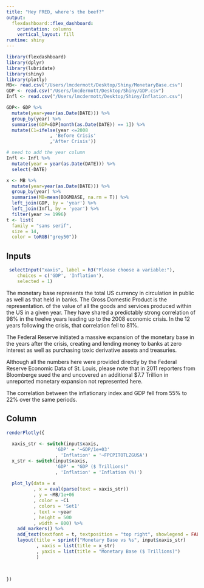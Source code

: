 ```yaml
---
title: "Hey FRED, where's the beef?"
output: 
  flexdashboard::flex_dashboard:
    orientation: columns
    vertical_layout: fill
runtime: shiny
---
```


```r
library(flexdashboard)
library(dplyr)
library(lubridate)
library(shiny)
library(plotly)
MB<- read.csv("/Users/lmcdermott/Desktop/Shiny/MonetaryBase.csv")
GDP <- read.csv("/Users/lmcdermott/Desktop/Shiny/GDP.csv")
Infl <- read.csv("/Users/lmcdermott/Desktop/Shiny/Inflation.csv")

GDP<- GDP %>% 
  mutate(year=year(as.Date(DATE))) %>% 
  group_by(year) %>% 
  summarise(GDP=GDP[month(as.Date(DATE)) == 1]) %>% 
  mutate(C1=ifelse(year <=2008
                , 'Before Crisis'
                ,'After Crisis'))

# need to add the year column
Infl <- Infl %>% 
  mutate(year = year(as.Date(DATE))) %>% 
  select(-DATE)

x <- MB %>% 
  mutate(year=year(as.Date(DATE))) %>% 
  group_by(year) %>% 
  summarise(MB=mean(BOGMBASE, na.rm = T)) %>% 
  left_join(GDP, by = 'year') %>% 
  left_join(Infl, by = 'year') %>% 
  filter(year >= 1996)
t <- list(
  family = "sans serif",
  size = 14,
  color = toRGB("grey50"))
```

Inputs {.sidebar}
-----------------------------------------------------------------------
```r
 selectInput("xaxis", label = h3("Please choose a variable:"), 
    choices = c('GDP', 'Inflation'), 
    selected = 1)
```
The monetary base represents the total US currency in circulation in public as well as that held in banks. The Gross Domestic Product is the representation. of the value of all the goods and services produced within the US in a given year. They have shared a predictably strong correlation of 98% in the twelve years leading up to the 2008 economic crisis. In the 12 years following the crisis, that correlation fell to 81%.


The Federal Reserve initiated a massive expansion of the monetary base in the years after the crisis, creating and lending money to banks at zero interest as well as purchasing toxic derivative assets and treasuries.


Although all the numbers here were provided directly by the Federal Reserve Economic Data of St. Louis, please note that in 2011 reporters from Bloomberge sued the and uncovered an additional $7.7 Trillion in unreported monetary expansion not represented here.


The correlation between the inflationary index and GDP fell from 55% to 22% over the same periods.


Column {data-width=650}
-----------------------------------------------------------------------

```r
renderPlotly({
  
  xaxis_str <- switch(input$xaxis,
                  'GDP' = '~GDP/1e+03'
                  , 'Inflation' = '~FPCPITOTLZGUSA')
  x_str <- switch(input$xaxis,
                  'GDP' = "GDP ($ Trillions)"
                  , 'Inflation' = 'Inflation (%)')
  
  plot_ly(data = x
          , x = eval(parse(text = xaxis_str))
          , y = ~MB/1e+06
          , color = ~C1
          , colors = 'Set1'
          , text = ~year
          , height = 500
          , width = 800) %>% 
    add_markers() %>% 
    add_text(textfont = t, textposition = "top right", showlegend = FALSE) %>% 
    layout(title = sprintf("Monetary Base vs %s", input$xaxis_str)
           , xaxis = list(title = x_str)
           , yaxis = list(title = "Monetary Base ($ Trillions)")
           )
    
  

})
```

